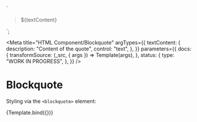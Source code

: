 <!--
@license EUPL-1.2
Copyright (c) 2021 Robbert Broersma
Copyright (c) 2021 Gemeente Utrecht
-->

  `<section class="utrecht-html">
  <blockquote>
    <p>${textContent}</p>
  </blockquote>
</section>`;

<Meta
  title="HTML Component/Blockquote"
  argTypes={{
    textContent: {
      description: "Content of the quote",
      control: "text",
    },
  }}
  parameters={{
    docs: {
      transformSource: (_src, { args }) => Template(args),
    },
    status: {
      type: "WORK IN PROGRESS",
    },
  }}
/>

# Blockquote

Styling via the `<blockquote>` element:

<Canvas>
  <Story
    name="Blockquote in HTML"
    args={{
      textContent: "The Quick Brown Fox Jumps Over The Lazy Dog",
    }}
  >
    {Template.bind({})}
  </Story>
</Canvas>

<ArgsTable story="Blockquote in HTML" />
